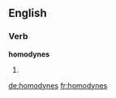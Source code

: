 ==English==

===Verb===
'''homodynes'''

# {{third-person singular of|[[homodyne]]}}

[[de:homodynes]]
[[fr:homodynes]]